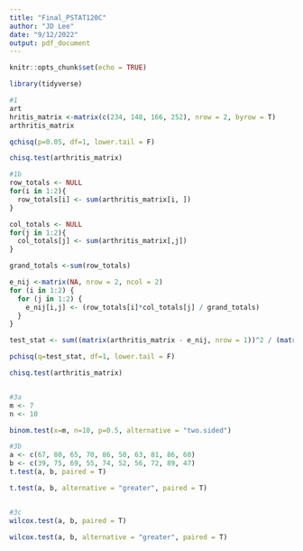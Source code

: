 ---
title: "Final_PSTAT120C"
author: "JD Lee"
date: "9/12/2022"
output: pdf_document
---

```{r setup, include=FALSE}
knitr::opts_chunk$set(echo = TRUE)
```


```{r}
library(tidyverse)

#1
art
hritis_matrix <-matrix(c(234, 148, 166, 252), nrow = 2, byrow = T)
arthritis_matrix

qchisq(p=0.05, df=1, lower.tail = F)

chisq.test(arthritis_matrix)

#1b
row_totals <- NULL
for(i in 1:2){
  row_totals[i] <- sum(arthritis_matrix[i, ])
}

col_totals <- NULL
for(j in 1:2){
  col_totals[j] <- sum(arthritis_matrix[,j])
}

grand_totals <-sum(row_totals)

e_nij <-matrix(NA, nrow = 2, ncol = 2)
for (i in 1:2) {
  for (j in 1:2) {
    e_nij[i,j] <- (row_totals[i]*col_totals[j] / grand_totals)    
  }  
}

test_stat <- sum((matrix(arthritis_matrix - e_nij, nrow = 1))^2 / (matrix(e_nij, nrow = 1))); test_stat

pchisq(q=test_stat, df=1, lower.tail = F)

chisq.test(arthritis_matrix)


#3a
m <- 7
n <- 10

binom.test(x=m, n=10, p=0.5, alternative = "two.sided")

#3b
a <- c(67, 80, 65, 70, 86, 50, 63, 81, 86, 60)
b <- c(39, 75, 69, 55, 74, 52, 56, 72, 89, 47)
t.test(a, b, paired = T)

t.test(a, b, alternative = "greater", paired = T) 


#3c
wilcox.test(a, b, paired = T)

wilcox.test(a, b, alternative = "greater", paired = T)
```

